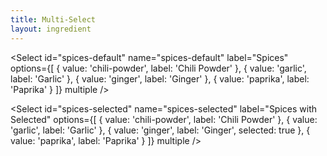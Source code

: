 ```yaml
---
title: Multi-Select
layout: ingredient
---
```



<Form>

<FormRow>

<Select id="spices-default" name="spices-default" label="Spices" options={[
  {
    value: 'chili-powder',
    label: 'Chili Powder'
  },
  {
    value: 'garlic',
    label: 'Garlic'
  },
  {
    value: 'ginger',
    label: 'Ginger'
  },
  {
    value: 'paprika',
    label: 'Paprika'
  }
]} multiple />

</FormRow>

<FormRow>

<Select id="spices-selected" name="spices-selected" label="Spices with Selected" options={[
  {
    value: 'chili-powder',
    label: 'Chili Powder'
  },
  {
    value: 'garlic',
    label: 'Garlic'
  },
  {
    value: 'ginger',
    label: 'Ginger',
    selected: true
  },
  {
    value: 'paprika',
    label: 'Paprika'
  }
]} multiple />

</FormRow>

</Form>